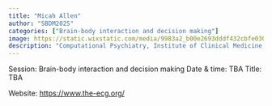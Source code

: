 ```yaml
---
title: "Micah Allen"
author: "SBDM2025"
categories: ["Brain-body interaction and decision making"]
image: https://static.wixstatic.com/media/9983a2_b00e2693dddf432cbfe030e35c83e0d2~mv2.png/v1/fill/w_371,h_227,al_c,q_85,usm_0.66_1.00_0.01,enc_auto/micahallen01.png
description: "Computational Psychiatry, Institute of Clinical Medicine, Aarhus University (Germany)" 
---
```


Session: Brain-body interaction and decision making
Date & time: TBA
Title: TBA

Website: [https://www.the-ecg.org/](https://www.the-ecg.org/)